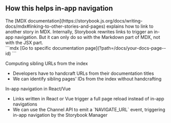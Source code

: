


<Meta title="Slide 008" />

<Slide>

## How this helps in-app navigation

<div style={{ marginTop: '3rem' }}>
The [MDX documentation](https://storybook.js.org/docs/writing-docs/mdx#linking-to-other-stories-and-pages) explains how to link to another story in MDX. Internally, Storybook rewrites links to trigger an in-app navigation. But it can only do so with the Markdown part of MDX, not with the JSX part.
</div>
<div style={{ marginBottom: '3rem', width: '60%'}}>
```mdx
[Go to specific documentation page](?path=/docs/your-docs-page--id)
```
</div>


<p style={{fontSize: 'var(--font-size-lg)', fontWeight: 500, marginBottom: "-.5rem" }}>Computing sibling URLs from the index</p>
<ul style={{ listStyle: 'none', }}>
<li style={{color:'var(--color-text-problem)'}}><FaceSadIcon size="22" style={{ marginInlineStart: '-2rem', paddingInlineEnd: '1rem'}} /> Developers have to handcraft URLs from their documentation titles</li>
<li style={{color:'var(--color-text-accent)'}}><FaceHappyIcon size="22" style={{ marginInlineStart: '-2rem', paddingInlineEnd: '1rem'}} /> We can identify sibling pages' IDs from the index without handcrafting</li>
</ul>


<p style={{fontSize: 'var(--font-size-lg)', fontWeight: 500, marginBottom: "-.5rem" }}>In-app navigation in React/Vue</p>
<ul style={{ listStyle: 'none', }}>
<li style={{color:'var(--color-text-problem)'}}><FaceSadIcon size="22" style={{ marginInlineStart: '-2rem', paddingInlineEnd: '1rem'}} /> Links written in React or Vue trigger a full page reload instead of in-app navigations</li>
<li style={{color:'var(--color-text-accent)'}}><FaceHappyIcon size="22" style={{ marginInlineStart: '-2rem', paddingInlineEnd: '1rem'}} /> We can use the Channel API to emit a `NAVIGATE_URL` event, triggering in-app navigation by the Storybook Manager</li>
</ul>



</Slide>